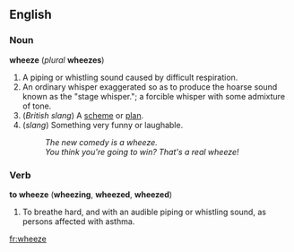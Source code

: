 ==English==
===Noun===
'''wheeze''' (''plural'' '''wheezes''')

#A piping or whistling sound caused by difficult respiration.
#An ordinary whisper exaggerated so as to produce the hoarse sound known as the  "stage whisper."; a forcible whisper with some admixture of tone.
#(''British slang'') A [[scheme]] or [[plan]].
#(''slang'') Something very funny or laughable.
#: ''The new comedy is a wheeze.''
#: ''You think you're going to win?  That's a real wheeze!''

===Verb===
'''to wheeze''' ('''wheezing''', '''wheezed''', '''wheezed''')

#To breathe hard, and with an audible piping or whistling sound, as persons affected with asthma.

[[fr:wheeze]]